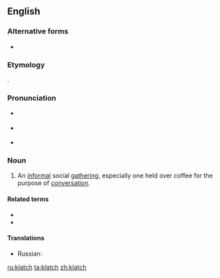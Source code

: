 {{was wotd|2009|November|5}}
==English==
{{rfm|[[klatsch]]}}

===Alternative forms===
* {{l|en|klatsch}}

===Etymology===
{{borrowing|de|Klatsch||meeting at which people gossip|lang=en}}.

===Pronunciation===
* {{a|UK}} {{IPA|/klatʃ/|lang=en}}
* {{a|US}} {{IPA|/klætʃ/|lang=en}}
* {{audio|en-us-klatch.ogg|Audio (US)|lang=en}}

===Noun===
{{en-noun|es|klatchs}}

# An [[informal]] social [[gathering]], especially one held over coffee for the purpose of [[conversation]].

====Related terms====
* {{l|en|coffee klatch}}
* {{l|en|kaffeeklatch}}

====Translations====
{{trans-top|informal social gathering}}
* Russian: {{t+|ru|посиде́лки}}
{{trans-mid}}
{{trans-bottom}}

[[ru:klatch]]
[[ta:klatch]]
[[zh:klatch]]